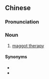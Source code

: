 {{also|蛆疗法}}
==Chinese==
{{zh-forms|s=蛆疗法|type=12}}

===Pronunciation===
{{zh-pron
|m=qūliáofǎ
|cat=n
}}

===Noun===
{{zh-noun}}

# [[maggot therapy]]

====Synonyms====
* {{zh-l|蛆蟲療法}}
* {{zh-l|蛆療}}